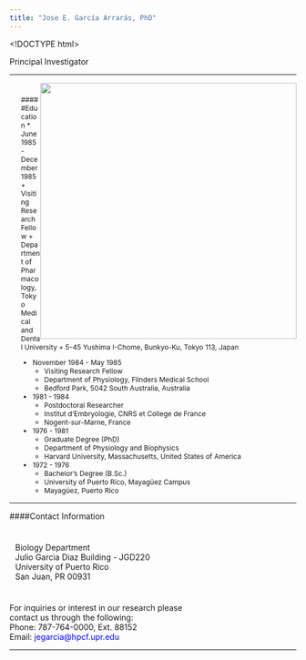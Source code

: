 ```yaml
---
title: "Jose E. García Arrarás, PhD"
---
```


<!DOCTYPE html>
<html>
<meta name="viewport" content="width=device-width, initial-scale=1">
<link rel="stylesheet" href="https://www.w3schools.com/w3css/4/w3.css">

<style>
.column-left-info{
  padding: 10px;
  text-align: left;
}
.column-right-info{
  padding:10px
  text-align: center;
}
.contact{
  padding-bottom: 10px;
}
a:link {
  color: blue; 
  background-color: transparent; 
  text-decoration: none;
}
a:hover {
  color: orange;
  background-color: transparent;
  text-decoration: underline;
}
</style>

Principal Investigator

***
<body>

<div>
  <img src="statics/images/el_doc.jpg" style="width:450px;padding=20px;float:right;">
</div>

<div style="padding-left: 20px;padding-top:10px;font-size:12px;">

#####Education
* June 1985 - December 1985
    + Visiting Research Fellow
    + Department of Pharmacology, Tokyo Medical and Dental University
    + 5-45 Yushima I-Chome, Bunkyo-Ku, Tokyo 113, Japan
  
* November 1984 - May 1985
    + Visiting Research Fellow
    + Department of Physiology, Flinders Medical School
    + Bedford Park, 5042 South Australia, Australia

* 1981 - 1984
    + Postdoctoral Researcher
    + Institut d'Embryologie, CNRS et College de France
    + Nogent-sur-Marne, France

* 1976 - 1981
    + Graduate Degree (PhD)
    + Department of Physiology and Biophysics
    + Harvard University, Massachusetts, United States of America

* 1972 - 1976
    + Bachelor's Degree (B.Sc.)
    + University of Puerto Rico, Mayagüez Campus
    + Mayagüez, Puerto Rico

</div>

<div class="contact">

***

####Contact Information

<div class="w3-row">
  <div class="w3-half w3-container column-left-info">
<p style="font-size:14px;">Biology Department <br />
Julio Garcia Diaz Building - JGD220 <br />
University of Puerto Rico <br />
San Juan, PR 00931</p>
  </div>
  <div class="w3-half w3-container column-right-info">
<p style="font-size:14px;">For inquiries or interest in our research please <br/> contact us through the following: <br />
Phone: 787-764-0000, Ext. 88152 <br />
Email: <a href="mailto:jegarcia@hpcf.upr.edu">jegarcia@hpcf.upr.edu</a></p>
  </div>
</div>
***
</div>

<body>